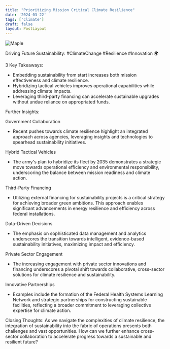 ```yaml
---
title: "Prioritizing Mission Critical Climate Resilience"
date: '2024-03-22'
tags: ['climate']
draft: false
layout: PostLayout
---
```


<div className="flex justify-center">
  <div className="my-1 w-full px-2 xl:my-1 xl:w-1/2 xl:px-2">
    <img src="https://img.youtube.com/vi/15sIMNMXatY/0.jpg" alt="Maple" className="mx-auto h-58 w-auto" />
  </div>
</div>

Driving Future Sustainability: #ClimateChange #Resilience #Innovation 🌍

3 Key Takeaways:
- Embedding sustainability from start increases both mission effectiveness and climate resilience.
- Hybridizing tactical vehicles improves operational capabilities while addressing climate impacts.
- Leveraging third-party financing can accelerate sustainable upgrades without undue reliance on appropriated funds.

Further Insights:

Government Collaboration
- Recent pushes towards climate resilience highlight an integrated approach across agencies, leveraging insights and technologies to spearhead sustainability initiatives.

Hybrid Tactical Vehicles
- The army's plan to hybridize its fleet by 2035 demonstrates a strategic move towards operational efficiency and environmental responsibility, underscoring the balance between mission readiness and climate action.

Third-Party Financing
- Utilizing external financing for sustainability projects is a critical strategy for achieving broader green ambitions. This approach enables significant advancements in energy resilience and efficiency across federal installations.

Data-Driven Decisions
- The emphasis on sophisticated data management and analytics underscores the transition towards intelligent, evidence-based sustainability initiatives, maximizing impact and efficiency.

Private Sector Engagement
- The increasing engagement with private sector innovations and financing underscores a pivotal shift towards collaborative, cross-sector solutions for climate resilience and sustainability.

Innovative Partnerships
- Examples include the formation of the Federal Health Systems Learning Network and strategic partnerships for constructing sustainable facilities, reflecting a broader commitment to leveraging collective expertise for climate action.

Closing Thoughts:
As we navigate the complexities of climate resilience, the integration of sustainability into the fabric of operations presents both challenges and vast opportunities. How can we further enhance cross-sector collaboration to accelerate progress towards a sustainable and resilient future?
